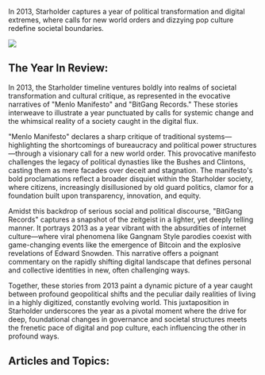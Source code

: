 In 2013, Starholder captures a year of political transformation and digital extremes, where calls for new world orders and dizzying pop culture redefine societal boundaries.

![](2013_menlo.png)

## The Year In Review:

In 2013, the Starholder timeline ventures boldly into realms of societal transformation and cultural critique, as represented in the evocative narratives of "Menlo Manifesto" and "BitGang Records." These stories interweave to illustrate a year punctuated by calls for systemic change and the whimsical reality of a society caught in the digital flux.

"Menlo Manifesto" declares a sharp critique of traditional systems—highlighting the shortcomings of bureaucracy and political power structures—through a visionary call for a new world order. This provocative manifesto challenges the legacy of political dynasties like the Bushes and Clintons, casting them as mere facades over deceit and stagnation. The manifesto's bold proclamations reflect a broader disquiet within the Starholder society, where citizens, increasingly disillusioned by old guard politics, clamor for a foundation built upon transparency, innovation, and equity.

Amidst this backdrop of serious social and political discourse, "BitGang Records" captures a snapshot of the zeitgeist in a lighter, yet deeply telling manner. It portrays 2013 as a year vibrant with the absurdities of internet culture—where viral phenomena like Gangnam Style parodies coexist with game-changing events like the emergence of Bitcoin and the explosive revelations of Edward Snowden. This narrative offers a poignant commentary on the rapidly shifting digital landscape that defines personal and collective identities in new, often challenging ways.

Together, these stories from 2013 paint a dynamic picture of a year caught between profound geopolitical shifts and the peculiar daily realities of living in a highly digitized, constantly evolving world. This juxtaposition in Starholder underscores the year as a pivotal moment where the drive for deep, foundational changes in governance and societal structures meets the frenetic pace of digital and pop culture, each influencing the other in profound ways.

## Articles and Topics:
